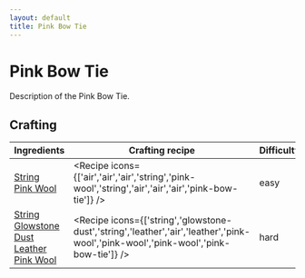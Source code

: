 ```yaml
---
layout: default
title: Pink Bow Tie
---
```



Pink Bow Tie
===================

Description of the Pink Bow Tie.

## Crafting

| Ingredients | Crafting recipe | Difficulty |
| ----------- | --------------- | ------------- |
| [String](https://minecraft.wiki/w/String)<br/>[Pink Wool](https://minecraft.wiki/w/Pink_Wool) | <Recipe icons={['air','air','air','string','pink-wool','string','air','air','air','pink-bow-tie']} /> | easy |
| [String](https://minecraft.wiki/w/String)<br/>[Glowstone Dust](https://minecraft.wiki/w/Glowstone_Dust)<br/>[Leather](https://minecraft.wiki/w/Leather)<br/>[Pink Wool](https://minecraft.wiki/w/Pink_Wool) | <Recipe icons={['string','glowstone-dust','string','leather','air','leather','pink-wool','pink-wool','pink-wool','pink-bow-tie']} /> | hard |

